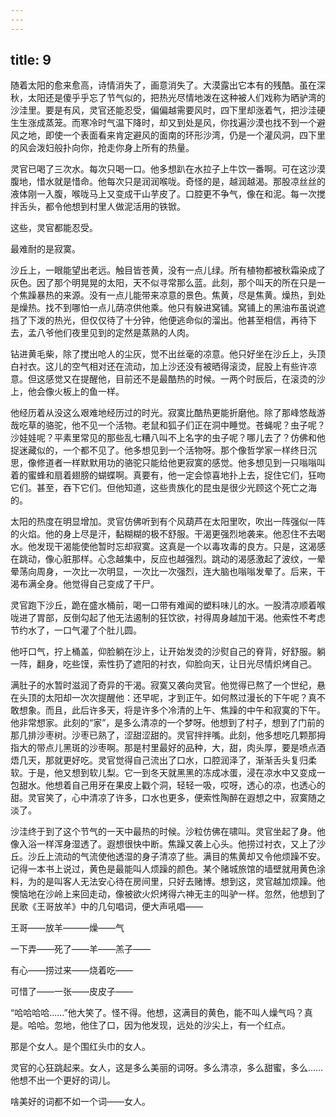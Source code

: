```yaml
---
---
---
```

title: 9
---



随着太阳的愈来愈高，诗情消失了，画意消失了。大漠露出它本有的残酷。虽在深秋，太阳还是傻乎乎忘了节气似的，把热光尽情地泼在这种被人们戏称为晒驴湾的沙洼里。要是有风，灵官还能忍受，偏偏越需要风时，四下里却涨着气，把沙洼硬生生涨成蒸笼。而寒冷时气温下降时，却又到处是风，你找遍沙漠也找不到一个避风之地，即使一个表面看来肯定避风的面南的环形沙湾，仍是一个灌风洞，四下里的风会泼妇般扑向你，抢走你身上所有的热量。

灵官已喝了三次水。每次只喝一口。他多想趴在水拉子上牛饮一番啊。可在这沙漠腹地，惜水就是惜命。他每次只是润润喉咙。奇怪的是，越润越渴。那股凉丝丝的液体刚一入腹，喉咙马上又变成干山芋皮了。口腔更不争气，像在和泥。每一次搅拌舌头，都令他想到村里人做泥活用的铁锨。

这些，灵官都能忍受。

最难耐的是寂寞。

沙丘上，一眼能望出老远。触目皆苍黄，没有一点儿绿。所有植物都被秋霜染成了灰色。因了那个明晃晃的太阳，天不似寻常那么蓝。此刻，那个叫天的所在只是一个焦躁暴热的来源。没有一点儿能带来凉意的景色。焦黄，尽是焦黄。燥热，到处是燥热。找不到哪怕一点儿荫凉供他乘。他只有躲进窝铺。窝铺上的黑油布虽说遮挡了下泼的热光，但仅仅待了十分钟，他便逃命似的溜出。他甚至相信，再待下去，孟八爷他们夜里见到的定然是蒸熟的人肉。

钻进黄毛柴，除了搅出呛人的尘灰，觉不出丝毫的凉意。他只好坐在沙丘上，头顶白衬衣。这儿的空气相对还在流动，加上沙还没有被晒得滚烫，屁股上有些许凉意。但这感觉又在提醒他，目前还不是最酷热的时候。一两个时辰后，在滚烫的沙上，他会像火板上的鱼一样。

他经历着从没这么艰难地经历过的时光。寂寞比酷热更能折磨他。除了那峰悠哉游哉吃草的骆驼，他不见一个活物。老鼠和狐子们正在洞中睡觉。苍蝇呢？虫子呢？沙娃娃呢？平素里常见的那些乱七糟八叫不上名字的虫子呢？哪儿去了？仿佛和他捉迷藏似的，一个都不见了。他多想见到一个活物呀。那个像哲学家一样终日沉思，像修道者一样默默用功的骆驼只能给他更寂寞的感觉。他多想见到一只嗡嗡叫着的蜜蜂和扇着翅膀的蝴蝶啊。真要有，他一定会惊喜地扑上去，捉住它们，狂吻它们。甚至，吞下它们。但他知道，这些贵族化的昆虫是很少光顾这个死亡之海的。

太阳的热度在明显增加。灵官仿佛听到有个风葫芦在太阳里吹，吹出一阵强似一阵的火焰。他的身上尽是汗，黏糊糊的极不舒服。干渴更强烈地袭来。他忍住不去喝水。他发现干渴能使他暂时忘却寂寞。这真是一个以毒攻毒的良方。只是，这渴感在跳动，像心脏那样。心念越集中，反应也越强烈。跳动的渴感激起了波纹，一晕晕荡向周身，一次比一次明显，一次比一次强烈，连大脑也嗡嗡发晕了。后来，干渴布满全身。他觉得自己变成了干尸。

灵官跑下沙丘，跪在盛水桶前，喝一口带有难闻的塑料味儿的水。一股清凉顺着喉咙进了胃部，反倒勾起了他无法遏制的狂饮欲，衬得周身越加干渴。他索性不考虑节约水了，一口气灌了个肚儿圆。

他吁口气，拧上桶盖，仰脸躺在沙上，让开始发烫的沙熨自己的脊背，好舒服。躺一阵，翻身，吃些馍，索性扔了遮阳的衬衣，仰脸向天，让日光尽情炽烤自己。

满肚子的水暂时滋润了奇异的干渴。寂寞又袭向灵官。他觉得已熬了一个世纪，悬在头顶的太阳却一次次提醒他：还早呢，才到正午。如何熬过漫长的下午呢？真不敢想象。而且，此后许多天，将是许多个冷清的上午、焦躁的中午和寂寞的下午。他非常想家。此刻的“家”，是多么清凉的一个梦呀。他想到了村子，想到了门前的那几排沙枣树。沙枣已熟了，涩甜涩甜的。灵官拌拌嘴。此刻，他多想吃几颗那拇指大的带点儿黑斑的沙枣啊。那是村里最好的品种，大，甜，肉头厚，要是喷点酒焐几天，那就更好吃。灵官觉得自己流出了口水，口腔润泽了，渐渐舌头复归柔软。于是，他又想到软儿梨。它一到冬天就黑黑的冻成冰蛋，浸在凉水中又变成一包甜水。他想着自己用牙在果皮上戳个洞，轻轻一吸，哎呀，透心的凉，也透心的甜。灵官笑了，心中清凉了许多，口水也更多，便索性陶醉在遐想之中，寂寞随之淡了。

沙洼终于到了这个节气的一天中最热的时候。沙粒仿佛在啸叫。灵官坐起了身。他像入浴一样浑身湿透了。遐想很快中断。焦躁又袭上心头。他捞过衬衣，又上了沙丘。沙丘上流动的气流使他透湿的身子清凉了些。满目的焦黄却又令他烦躁不安。记得一本书上说过，黄色是最能叫人烦躁的颜色。某个赌城旅馆的墙壁就用黄色涂料，为的是叫客人无法安心待在房间里，只好去赌博。想到这，灵官越加烦躁。他懊恼地在沙岭上来回走动，像被欲火炽烤得六神无主的叫驴一样。忽然，他想到了民歌《王哥放羊》中的几句唱词，便大声吼唱——

王哥——放羊———燥——气

一下弄——死了——羊——羔子——

有心——捞过来——烧着吃——

可惜了——一张——皮皮子——

“哈哈哈哈……”他大笑了。怪不得。他想，这满目的黄色，能不叫人燥气吗？真是。哈哈。忽地，他住了口，因为他发现，远处的沙尖上，有一个红点。

那是个女人。是个围红头巾的女人。

灵官的心狂跳起来。女人，这是多么美丽的词呀。多么清凉，多么甜蜜，多么……他想不出一个更好的词儿。

啥美好的词都不如一个词——女人。